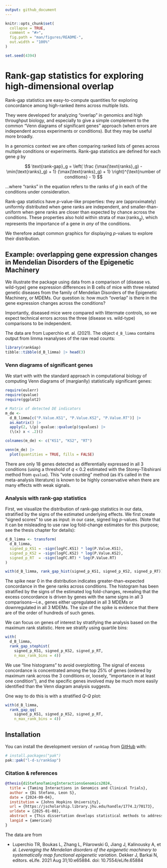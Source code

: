 ```yaml
---
output: github_document
---
```


<!-- README.md is generated from README.Rmd. Please edit that file -->

```r
knitr::opts_chunk$set(
  collapse = TRUE,
  comment = "#>",
  fig.path = "man/figures/README-",
  out.width = "100%"
)

set.seed(4394)
```

# Rank-gap statistics for exploring high-dimensional overlap

<!-- badges: start -->
<!-- badges: end -->

Rank-gap statistics are easy-to-compute quantities for exploring concordance
among high-ranked items across multiple lists.

They were developed for analyzing "overlap" in genomics and high throughput
biology, and especially to give a simple complement to the common "Venn
diagrams of significant genes" approach (when errors are independent across
experiments or conditions). But they may be useful more broadly.

In a genomics context we are often comparing ranked lists of genes across
multiple conditions or experiments. Rank-gap statistics are defined for each
gene $g$ by

$$
\text{rank-gap}_g = \left(
   \frac
       {\max(\text{ranks}_g) - \min(\text{ranks}_g) + 1}
       {\max(\text{ranks}_g) + 1}
\right)^{\text{number of conditions} - 1}
$$

…where “ranks” in the equation refers to the ranks of $g$ in each of the
conditions under consideration.

Rank-gap statistics have *p*-value-like properties: they are (approximately)
uniformly distributed when gene ranks are independent, and smaller-than-uniform
when gene ranks are closer than expected by chance across the conditions. These
properties also hold within strata of $\max(\text{ranks}_g)$, which represents
the importance of a gene in _any_ of the conditions. 

We therefore adapt common graphics for displaying _p_-values to explore their
distribution.

## Example: overlapping gene expression changes in Mendelian Disorders of the Epigenetic Machinery

We illustrate the package using data from a comparison of (disease vs.
wild-type) gene expression differences in B cells of mice with three related
genetic diseases from the family of Mendelian Disorders of the Epigenetic
Machinery, or MDEMs. Our question is: how much "overlap" is there in the gene
expression changes across the conditions?

Importantly, diseased mice were compared with littermate controls, so we expect
technical errors across the three (disease vs. wild-type) comparisons to be
independent.

The data are from Luperchio et. al. (2021). The object `d_B_limma` contains
output from limma reanalyses of the raw read counts:

```r
library(rankGap)
tibble::tibble(d_B_limma) |> head(3)
```

### Venn diagrams of significant genes

We start with with the standard approach in computational biology of computing
Venn diagrams of (margianlly) statistically significant genes:

```r
require(eulerr)
require(qvalue)
require(ggplot2)

# Matrix of detected DE indicators
m_de <-
  d_B_limma[c("P.Value.KS1", "P.Value.KS2", "P.Value.RT")] |>
  as.matrix() |>
  apply(2, \(p) qvalue::qvalue(p)$qvalues) |>
  (\(x) x < .2)()

colnames(m_de) <- c("KS1", "KS2", "RT")

venn(m_de) |>
  plot(quantities = TRUE, fills = FALSE)
```

There are only 18 genes detected as differentially expressed in all 3
conditions (using a threshold of _q_ < 0.2 estimated with the Storey-Tibshirani
method from `qvalue`). This "vote counting" method (as it's called in the
meta-analysis literature) is known to be highly conservative when there are
many effects with weak signals.

### Analysis with rank-gap statistics

First, we visualize the distribution of rank-gap statistics in our data,
stratified by the signs of the estimated underlying effects. We first create
"signed scores" to use as input: in our case, signed log _p_-values. (Note that
it can be misleading to use raw log fold-change estimates for this purpose; see
the thesis chapter for details):

```r
d_B_limma <- transform(
  d_B_limma,
  signed_p_KS1 = -sign(logFC.KS1) * log(P.Value.KS1),
  signed_p_KS2 = -sign(logFC.KS2) * log(P.Value.KS2),
  signed_p_RT  = -sign(logFC.RT) * log(P.Value.RT)
)

with(d_B_limma, rank_gap_hist(signed_p_KS1, signed_p_KS2, signed_p_RT))
```


The spike near 0 in the distribution indicates greater-than-expected
concordance in the gene ranks across conditions. The histogram has been
stratified by the signs of the estimated log fold-changes, revealing that the
excess concordance is driven by genes with the same signs in all 3
comparisons—i.e., genes either upregulated in all 3 MDEMs or downregulated in
all 3 MDEMs. The size of the spike is evidence that there are of the order of
hundreds of such genes.

We can focus on genes of interest by stratifying the analysis based on the
maximum rank statistic. Here we stratify using quartile bins:

```r
with(
  d_B_limma,
  rank_gap_stephist(
    signed_p_KS1, signed_p_KS2, signed_p_RT,
    n_max_rank_bins = 4))
```

We use "line histograms" to avoid overplotting. The signal of excess
concordance is concentrated among the top 25% of genes (ordered by maximum rank
across the 3 conditions or, loosely, "importance in at least one condition"),
and the specific genes involved may be much more easily identified than the
Venn diagram analysis suggests.

One way to do this is with a stratified _Q-Q_ plot:

```r
with(d_B_limma,
  rank_gap_qq(
    signed_p_KS1, signed_p_KS2, signed_p_RT,
    n_max_rank_bins = 4))
```


## Installation

You can install the development version of `rankGap` from
[GitHub](https://github.com/) with:

``` r
# install.packages("pak")
pak::pak("l-d-s/rankGap")
```

### Citation & references

```bibtex
@thesis{diStefanoTamingInteractionsGenomics2024,
  title = {Taming Interactions in Genomics and Clinical Trials},
  author = {Di Stefano, Leon S},
  date = {2024-09-04},
  institution = {Johns Hopkins University},
  url = {https://jscholarship.library.jhu.edu/handle/1774.2/70173},
  urldate = {2025-01-08},
  abstract = {This dissertation develops statistical methods to address two challenges in contemporary biomedical research. The first is understanding shared mechanisms underlying related diseases using high- throughput molecular data, motivated by a study of gene expression changes in a group of rare genetic disorders called Mendelian Disorders of the Epigenetic Machinery or MDEMs (Luperchio et al., 2021). We develop a simple approach to assessing the degree of overlap among the disorders based on rescaled differences in ranks of each gene across conditions, which we call “rank-gap” statistics. Rank-gap statistics have p-value-like properties that highlight concordance among genes ranked highly in at least one condition, and we argue that the number of smaller than expected rank-gap statistics estimates a meaningful overlap metric in the limit of small measurement error. Rank-gap statistics also possess three- and higher-way analogues. We compare our proposal with other rank-based overlap methods in the literature, and evaluate a diverse group of related methods in a simulation study. Our approach provides a simple complement to the predominant practice in genomics of forming Venn diagrams of statistically significant genes. The second challenge is understanding how treatment effects vary among different types of patients using data from clinical trials. The standard approach—one-at-a-time subgroup or interaction analysis of candidate covariates—suffers from difficulties of inference and interpretation. We develop the proportional interaction model, a parsimonious extension of additive regression adjustment also considered by Follmann and Proschan (1999) and Kovalchik, Varadhan, and Weiss (2013) in which benefits and harms from treatment vary as a function of a “score” that also predicts outcomes in each treatment group. An asymptotic analysis enables us to assess the sample sizes required to detect proportional interactions in practice, and we propose a symmetrical re-parametrization of the model that allows for stable single-step inference. We re-analyze a clinical trial of treatments for schizophrenia using our approach, showing how proportional interactions can be incorporated into a traditional regression model-building framework.},
  langid = {american}
}
```

The data are from

-   Luperchio TR, Boukas L, Zhang L, Pilarowski G, Jiang J, Kalinousky A, et al.
*Leveraging the Mendelian disorders of the epigenetic machinery to
systematically map functional epigenetic variation*. Dekker J, Barkai N,
editors. eLife. 2021 Aug 31;10:e65884. doi: 10.7554/eLife.65884
